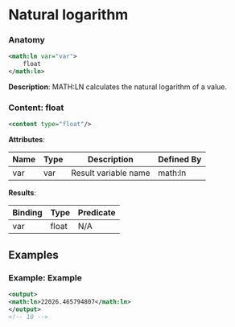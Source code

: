 # Natural logarithm

### Anatomy

```xml
<math:ln var="var">
    float
</math:ln>
```

 **Description**:
 MATH:LN calculates the natural logarithm of a value.

### Content: float

```xml
<content type="float"/>
```

**Attributes**:

| Name | Type | Description | Defined By |
| ---- | ---- | ----------- | ---------- |
| var | var | Result variable name | math:ln |


**Results**:

| Binding | Type | Predicate |
| ------- | ---- | --------- |
| var | float | N/A |


## Examples

### Example: Example

```xml
<output>
<math:ln>22026.465794807</math:ln>
</output>
<!-- 10 -->
```

